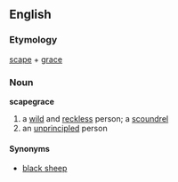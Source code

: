 == English ==
=== Etymology ===
[[scape]] + [[grace]]

=== Noun ===
'''scapegrace'''
# a [[wild]] and [[reckless]] person; a [[scoundrel]]
# an [[unprincipled]] person

==== Synonyms ====
*[[black sheep]]
